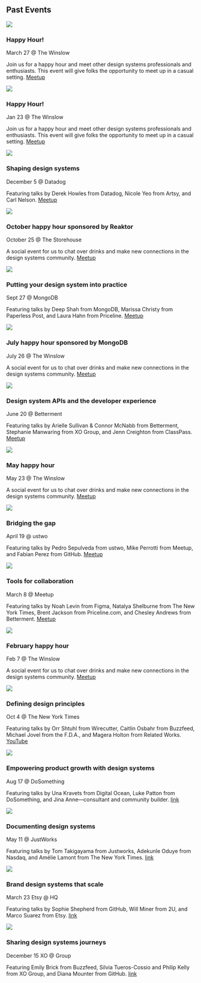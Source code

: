 

## Past Events

<Cards ratio={9/16}>

![](https://user-images.githubusercontent.com/334891/45930307-7c51c500-bf2c-11e8-97ce-0e1c2231c76f.jpg)

### Happy Hour!

March 27 @ The Winslow

Join us for a happy hour and meet other design systems professionals and enthusiasts. This event will give folks the opportunity to meet up in a casual setting.
[Meetup](https://www.meetup.com/NYC-Design-Systems-Coalition/events/259942025/)


![](https://user-images.githubusercontent.com/334891/41512111-a336b338-7251-11e8-93b8-7371c8e50a39.JPG)

### Happy Hour!

Jan 23 @ The Winslow

Join us for a happy hour and meet other design systems professionals and enthusiasts. This event will give folks the opportunity to meet up in a casual setting.
[Meetup](https://www.meetup.com/NYC-Design-Systems-Coalition/events/257976364/)


![](https://user-images.githubusercontent.com/334891/50564566-e16b4280-0cf3-11e9-8804-1a57fb157aa0.jpg)

### Shaping design systems

December 5 @ Datadog

Featuring talks by Derek Howles from Datadog, Nicole Yeo from Artsy, and Carl Nelson.
[Meetup](https://www.meetup.com/NYC-Design-Systems-Coalition/events/255728499/)


![](https://user-images.githubusercontent.com/334891/50576129-e1913e00-0dd8-11e9-8cb6-21df4b5803f6.jpg)

### October happy hour sponsored by Reaktor

October 25 @ The Storehouse

A social event for us to chat over drinks and make new connections in the design systems community.
[Meetup](https://www.meetup.com/NYC-Design-Systems-Coalition/events/254919672/)


![](https://user-images.githubusercontent.com/334891/47277051-0e7bd600-d58a-11e8-93ab-94857ada089e.jpg)

### Putting your design system into practice

Sept 27 @ MongoDB

Featuring talks by Deep Shah from MongoDB, Marissa Christy from Paperless Post, and Laura Hahn from Priceline.
[Meetup](https://www.meetup.com/NYC-Design-Systems-Coalition/events/254103852/)


![](https://user-images.githubusercontent.com/334891/45930307-7c51c500-bf2c-11e8-97ce-0e1c2231c76f.jpg)

### July happy hour sponsored by MongoDB

July 26 @ The Winslow

A social event for us to chat over drinks and make new connections in the design systems community.
[Meetup](https://www.meetup.com/NYC-Design-Systems-Coalition/events/251864317/)


![](https://user-images.githubusercontent.com/334891/43049316-62e7f4d0-8dc3-11e8-9a67-588147a71178.jpg)

### Design system APIs and the developer experience

June 20 @ Betterment

Featuring talks by Arielle Sullivan & Connor McNabb from Betterment, Stephanie Manwaring from XO Group, and Jenn Creighton from ClassPass.
[Meetup](https://www.meetup.com/NYC-Design-Systems-Coalition/events/251191026/)


![](https://user-images.githubusercontent.com/334891/41512111-a336b338-7251-11e8-93b8-7371c8e50a39.JPG)

### May happy hour

May 23 @ The Winslow

A social event for us to chat over drinks and make new connections in the design systems community.
[Meetup](https://www.meetup.com/NYC-Design-Systems-Coalition/events/249908974/)


![](https://user-images.githubusercontent.com/334891/43049909-f3c894d2-8dcd-11e8-9722-298088313767.jpg)

### Bridging the gap

April 19 @ ustwo

Featuring talks by Pedro Sepulveda from ustwo, Mike Perrotti from Meetup, and Fabian Perez from GitHub.
[Meetup](https://www.meetup.com/NYC-Design-Systems-Coalition/events/247693556/)


![](https://user-images.githubusercontent.com/334891/38999259-66174c58-43bf-11e8-8ee2-4ec1a6fc136c.jpg)

### Tools for collaboration

March 8 @ Meetup

Featuring talks by Noah Levin from Figma, Natalya Shelburne from The New York Times, Brent Jackson from Priceline.com, and Chesley Andrews from Betterment.
[Meetup](https://www.meetup.com/NYC-Design-Systems-Coalition/events/247534331/)


![](https://user-images.githubusercontent.com/334891/36069622-7d3d42fe-0ebb-11e8-966e-7cd99aa1f925.jpg)

### February happy hour

Feb 7 @ The Winslow

A social event for us to chat over drinks and make new connections in the design systems community.
[Meetup](https://www.meetup.com/NYC-Design-Systems-Coalition/events/247261426/)



![](https://user-images.githubusercontent.com/334891/35812571-627904d6-0a5f-11e8-942a-8e0f7e28af58.jpg)

### Defining design principles

Oct 4 @ The New York Times

Featuring talks by Orr Shtuhl from Wirecutter, Caitlin Osbahr from Buzzfeed, Michael Jovel from the F.D.A., and Magera Holton from Related Works.
[YouTube](https://youtu.be/VtTbIXnq24k)


![](/2017-08-DSC-DoSomething-7739.jpg)

### Empowering product growth with design systems

Aug 17 @ DoSomething

Featuring talks by Una Kravets from Digital Ocean, Luke Patton from DoSomething, and Jina Anne—consultant and community builder.
[link](/2017-august)


![](/may-speaker-photo2.jpg)

### Documenting design systems

May 11 @ JustWorks

Featuring talks by Tom Takigayama from Justworks, Adekunle Oduye from Nasdaq, and Amélie Lamont from The New York Times.
[link](/2017-may)


![](/DSC-02Etsy-4469.jpg)

### Brand design systems that scale

March 23 Etsy @ HQ

Featuring talks by Sophie Shepherd from GitHub, Will Miner from 2U, and Marco Suarez from Etsy.
[link](/2017-march)


![](/video-thumbnail.jpg)

### Sharing design systems journeys

December 15 XO @ Group

Featuring Emily Brick from Buzzfeed, Silvia Tueros-Cossio and Philip Kelly from XO Group, and Diana Mounter from GitHub.
[link](/2016-december)

</Cards>

